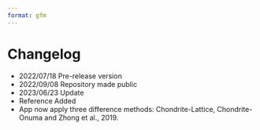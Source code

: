 ```yaml
---
format: gfm
---
```

# Changelog

-   2022/07/18 Pre-release version
-   2022/09/08 Repository made public
-   2023/06/23 Update
  - Reference Added
  - App now apply three difference methods: Chondrite-Lattice, Chondrite-Onuma and Zhong et al., 2019.
  
